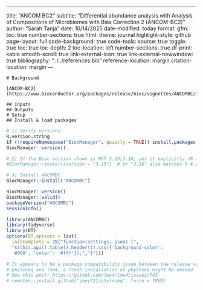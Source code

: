 ---
title: "ANCOM BC2"
subtitle: "Differential abundance analysis with Analysis of Compositions of Microbiomes with Bias Correction 2 (ANCOM-BC2)"
author: "Sarah Tanja"
date: 10/14/2025
date-modified: today
format:
  gfm: 
    toc: true
    number-sections: true
  html:
    theme: journal
    highlight-style: github
    page-layout: full
    code-background: true
    code-tools: 
      source: true
      toggle: true
    toc: true
    toc-depth: 2
    toc-location: left
    number-sections: true
    df-print: kable
    smooth-scroll: true
    link-external-icon: true
    link-external-newwindow: true
    bibliography: "../../references.bib"
    reference-location: margin
    citation-location: margin
    ---
    
    # Background
    
    [ANCOM-BC2](https://www.bioconductor.org/packages/release/bioc/vignettes/ANCOMBC/inst/doc/ANCOMBC2.html)
    
    ## Inputs
    ## Outputs
    # Setup
    ## Install & load packages
```r
# 1) Verify versions
R.version.string
if (!requireNamespace("BiocManager", quietly = TRUE)) install.packages("BiocManager")
BiocManager::version()

# 2) If the Bioc version shown is NOT 3.15/3.16, set it explicitly (R 4.2):
#BiocManager::install(version = "3.15")  # or "3.16" also matches R 4.2

# 3) Install ANCOMBC
BiocManager::install("ANCOMBC")
```
```r
BiocManager::version()
BiocManager::valid()
packageVersion("ANCOMBC")
sessionInfo()
```

```r
library(ANCOMBC)
library(tidyverse)
library(DT)
options(DT.options = list(
  initComplete = JS("function(settings, json) {",
  "$(this.api().table().header()).css({'background-color': 
  '#000', 'color': '#fff'});","}")))

# It appears to be a package compatibility issue between the release version of 
# phyloseq and lme4, a fresh installation of phyloseq might be needed
# See this post: https://github.com/lme4/lme4/issues/743
# remotes::install_github("joey711/phyloseq", force = TRUE)
```
    
    